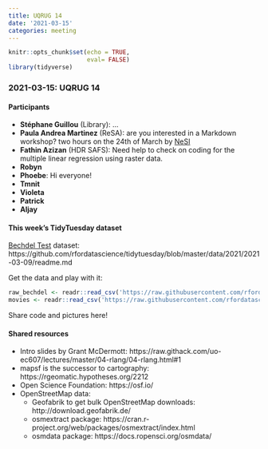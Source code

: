 ```yaml
---
title: UQRUG 14
date: '2021-03-15'
categories: meeting
---
```


```r
knitr::opts_chunk$set(echo = TRUE,
                      eval= FALSE)
library(tidyverse)

```

### 2021-03-15: UQRUG 14

#### Participants

* **Stéphane Guillou** (Library): ...
* **Paula Andrea Martinez** (ReSA): are you interested in a Markdown workshop? two hours on the 24th of March by [NeSI](https://www.eventbrite.co.nz/e/rmarkdown-for-researchers-weave-together-narrative-text-and-code-registration-144069029345)
* **Fathin Azizan** (HDR SAFS): Need help to check on coding for the multiple linear regression using raster data.
* **Robyn**
* **Phoebe**: Hi everyone!
* **Tmnit**
* **Violeta**
* **Patrick**
* **Aljay**


#### This week's TidyTuesday dataset

[Bechdel Test](https://en.wikipedia.org/wiki/Bechdel_test) dataset: https://github.com/rfordatascience/tidytuesday/blob/master/data/2021/2021-03-09/readme.md

Get the data and play with it:


```r
raw_bechdel <- readr::read_csv('https://raw.githubusercontent.com/rfordatascience/tidytuesday/master/data/2021/2021-03-09/raw_bechdel.csv')
movies <- readr::read_csv('https://raw.githubusercontent.com/rfordatascience/tidytuesday/master/data/2021/2021-03-09/movies.csv')
```

Share code and pictures here!


#### Shared resources

* Intro slides by Grant McDermott: https://raw.githack.com/uo-ec607/lectures/master/04-rlang/04-rlang.html#1
* mapsf is the successor to cartography: https://rgeomatic.hypotheses.org/2212
* Open Science Foundation: https://osf.io/
* OpenStreetMap data:
    * Geofabrik to get bulk OpenStreetMap downloads: http://download.geofabrik.de/
    * osmextract package: https://cran.r-project.org/web/packages/osmextract/index.html
    * osmdata package: https://docs.ropensci.org/osmdata/



